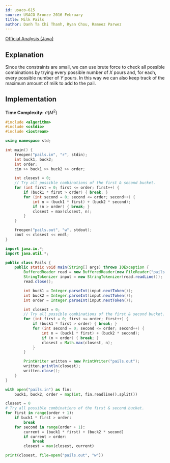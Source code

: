 ```yaml
---
id: usaco-615
source: USACO Bronze 2016 February
title: Milk Pails
author: Danh Ta Chi Thanh, Ryan Chou, Rameez Parwez
---
```


[Official Analysis (Java)](http://www.usaco.org/current/data/sol_pails_bronze_feb16.html)

## Explanation

Since the constraints are small, we can use brute force to check all possible combinations by trying
every possible number of $X$ pours and, for each, every possible number of $Y$ pours. In this way we can also 
keep track of the maximum amount of milk to add to the pail.

## Implementation

**Time Complexity:** $\mathcal{O}(M^2)$

<LanguageSection>
<CPPSection>

```cpp
#include <algorithm>
#include <cstdio>
#include <iostream>

using namespace std;

int main() {
	freopen("pails.in", "r", stdin);
	int buck1, buck2;
	int order;
	cin >> buck1 >> buck2 >> order;

	int closest = 0;
	// Try all possible combinations of the first & second bucket.
	for (int first = 0; first <= order; first++) {
		if (buck1 * first > order) { break; }
		for (int second = 0; second <= order; second++) {
			int n = (buck1 * first) + (buck2 * second);
			if (n > order) { break; }
			closest = max(closest, n);
		}
	}

	freopen("pails.out", "w", stdout);
	cout << closest << endl;
}
```

</CPPSection>
<JavaSection>

```java
import java.io.*;
import java.util.*;

public class Pails {
	public static void main(String[] args) throws IOException {
		BufferedReader read = new BufferedReader(new FileReader("pails.in"));
		StringTokenizer input = new StringTokenizer(read.readLine());
		read.close();

		int buck1 = Integer.parseInt(input.nextToken());
		int buck2 = Integer.parseInt(input.nextToken());
		int order = Integer.parseInt(input.nextToken());

		int closest = 0;
		// Try all possible combinations of the first & second bucket.
		for (int first = 0; first <= order; first++) {
			if (buck1 * first > order) { break; }
			for (int second = 0; second <= order; second++) {
				int n = (buck1 * first) + (buck2 * second);
				if (n > order) { break; }
				closest = Math.max(closest, n);
			}
		}

		PrintWriter written = new PrintWriter("pails.out");
		written.println(closest);
		written.close();
	}
}
```

</JavaSection>
<PySection>

```py
with open("pails.in") as fin:
	buck1, buck2, order = map(int, fin.readline().split())

closest = 0
# Try all possible combinations of the first & second bucket.
for first in range(order + 1):
	if buck1 * first > order:
		break
	for second in range(order + 1):
		current = (buck1 * first) + (buck2 * second)
		if current > order:
			break
		closest = max(closest, current)

print(closest, file=open("pails.out", "w"))
```

</PySection>
</LanguageSection>
